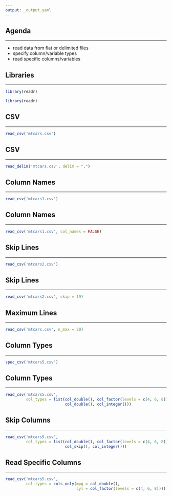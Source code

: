 ```yaml
---
output: _output.yaml
---
```


## {data-background="import.png"}

## Agenda

<hr>

- read data from flat or delimited files
- specify column/variable types
- read specific columns/variables 

## Libraries

<hr>

```r
library(readr)
```

```r
library(readr)
```

## {data-background="csv_file.png"}

## {data-background="semi_colon_file.png"}

## {data-background="space_file.png"}

## {data-background="tab_file.png"}

## CSV 

<hr>

```r
read_csv('mtcars.csv')
```

## CSV 

<hr>

```r
read_delim('mtcars.csv', delim = ",")
```

## {data-background="columns_names.png"}

## Column Names 

<hr>

```r
read_csv('mtcars1.csv')
```

## Column Names 

<hr>

```r
read_csv('mtcars1.csv', col_names = FALSE)
```

## {data-background="mtcars_skip_lines_file.png"}

## Skip Lines 

<hr>

```r
read_csv('mtcars2.csv')
```

## Skip Lines 

<hr>

```r
read_csv('mtcars2.csv', skip = 19)
```

## Maximum Lines 

<hr>

```r
read_csv('mtcars.csv', n_max = 20)
```

## {data-background="column_types_list_canva.png"}

## Column Types

<hr>

```r
spec_csv('mtcars5.csv')
```

## {data-background="column_objective_canva.png"}

## Column Types 

<hr>

```r
read_csv('mtcars5.csv', 
         col_types = list(col_double(), col_factor(levels = c(4, 6, 8)),
                          col_double(), col_integer()))
```

## Skip Columns

<hr>

```r
read_csv('mtcars5.csv', 
         col_types = list(col_double(), col_factor(levels = c(4, 6, 8)),
                          col_skip(), col_integer()))
```


## Read Specific Columns 

<hr>

```r
read_csv('mtcars5.csv', 
         col_types = cols_only(mpg = col_double(), 
                               cyl = col_factor(levels = c(4, 6, 8))))
```

## {data-background="import_funcs.png"}

## {data-background="thankyou.png"}

<!-- To do: -->
<!--   - improve agenda -->
<!--   - outline functions and options in a table -->
